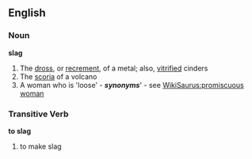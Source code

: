 ==English==

{{rfc}}
===Noun===
'''slag'''
#The [[dross]], or [[recrement]], of a metal; also, [[vitrified]] cinders
#The [[scoria]] of a volcano
#A woman who is 'loose' - '''''synonyms'''''' - see [[WikiSaurus:promiscuous woman]]

===Transitive Verb===
'''to slag'''
# to make slag